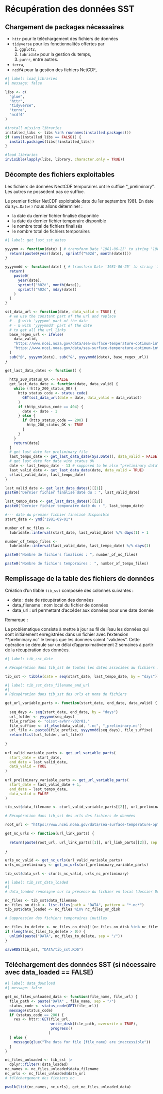 # Récupération des données SST

## Chargement de packages nécessaires

-   `httr` pour le téléchargement des fichiers de données
-   `tidyverse` pour les fonctionnalités offertes par
    1.  `ggplot2`,
    2.  `lubridate` pour la gestion du temps,
    3.  `purrr`, entre autres.
-   `terra`,
-   `ncdf4` pour la gestion des fichiers NetCDF,

```r
#| label: load_libraries
#| message: false

libs <- c(
  "glue",
  "httr",
  "tidyverse",
  "terra",
  "ncdf4"
)

#install missing libraries
installed_libs <- libs %in% rownames(installed.packages())
if (any(installed_libs == FALSE)) {
  install.packages(libs[!installed_libs])
}

#load libraries
invisible(lapply(libs, library, character.only = TRUE))

```

## Décompte des fichiers exploitables 

Les fichiers de données NectCDF temporaires ont le suffixe "\_preliminary".   
Les autres ne possèdent pas ce suffixe.

Le premier fichier NetCDF exploitable date du 1er septembre 1981. 
En date du `Sys.Date()` nous allons déterminer :

- la date du dernier fichier finalisé disponible
- la date du dernier fichier temporaire disponible
- le nombre total de fichiers finalisés
- le nombre total de fichiers temporaires

```r
#| label: get_last_sst_dates

yyyymm <- function(date) { # transform Date '1981-06-25' to string '198106' 
  return(paste0(year(date), sprintf("%02d", month(date))))
}

yyyymmdd <- function(date) { # transform Date '1981-06-25' to string '19810625'
  return(
    paste0(
      year(date), 
      sprintf("%02d", month(date)), 
      sprintf("%02d", mday(date))
    )
  )
}

sst_data_url <- function(date, data_valid = TRUE) {
  # we use the constant part of the url and replace
  # - @ with 'yyyymm' part of the date
  # - & with 'yyyymmdd' part of the date
  # to get all the url links
  base_regex_url <- ifelse(
    data_valid, 
    "https://www.ncei.noaa.gov/data/sea-surface-temperature-optimum-interpolation/v2.1/access/avhrr/@/oisst-avhrr-v02r01.&.nc",
    "https://www.ncei.noaa.gov/data/sea-surface-temperature-optimum-interpolation/v2.1/access/avhrr/@/oisst-avhrr-v02r01.&_preliminary.nc"
  )
  sub("@", yyyymm(date), sub("&", yyyymmdd(date), base_regex_url))
}

get_last_data_dates <- function() {
  
  http_200_status_OK <- FALSE
  get_last_data_date <- function(date, data_valid) {
    while (!http_200_status_OK) { 
      http_status_code <- status_code(
        GET(sst_data_url(date = date, data_valid = data_valid))
      )
      if (http_status_code == 404) {
        date <- date - 1  
      } else {
        if (http_status_code == 200) {
          http_200_status_OK <- TRUE
        }
      }
    }
    return(date)
  }
  # get last date for preliminary file
  last_tempo_date <- get_last_data_date(Sys.Date(), data_valid = FALSE)
  # get last date for data with status OK
  date <- last_tempo_date - 13 # supposed to be also "preliminary data" date
  last_valid_date <- get_last_data_date(date, data_valid = TRUE)
  c(last_valid_date, last_tempo_date)
}

last_valid_date <- get_last_data_dates()[[1]]
paste0("Dernier fichier finalisé daté du : ", last_valid_date)

last_tempo_date <- get_last_data_dates()[[2]]
paste0("Dernier fichier temporaire daté du : ", last_tempo_date)

#--- date du premier fichier finalisé disponible
start_date <- ymd("1981-09-01")

number_of_nc_files <- 
  lubridate::interval(start_date, last_valid_date) %/% days(1) + 1

number_of_tempo_files <-
  lubridate::interval(last_valid_date, last_tempo_date) %/% days(1)

paste0("Nombre de fichiers finalisés : ", number_of_nc_files)

paste0("Nombre de fichiers temporaires : ", number_of_tempo_files)

```

## Remplissage de la table des fichiers de données

Création d'un tibble `tib_sst` composée des colonnes suivantes :

- date : date de récupération des données
- data_filename : nom local du fichier de données
- data_url : url permettant d'accéder aux données pour une date donnée

Remarque :

La problématique consiste à mettre à jour au fil de l'eau les données qui sont initialement enregistrées dans un fichier avec l'extension **preliminary.nc" le temps que les données soient "validées". Cette opération se déroule sur un délai d'approximativement 2 semaines à partir de la récupération des données.

```r
#| label: tib_sst_date

# Récupération dans tib_sst de toutes les dates associées au fichiers .nc

tib_sst <- tibble(date = seq(start_date, last_tempo_date, by = "days"))
```


```r
#| label: tib_sst_data_filename_and_url
#| 
# Récupération dans tib_sst des urls et noms de fichiers

get_url_variable_parts <- function(start_date, end_date, data_valid) {
  
  seq_days <- seq(start_date, end_date, by = "days")
  url_folder <- yyyymm(seq_days)
  file_prefixe <- "oisst-avhrr-v02r01."
  file_suffixe <- if_else(data_valid, ".nc", "_preliminary.nc")
  url_file <- paste0(file_prefixe, yyyymmdd(seq_days), file_suffixe)
  return(list(url_folder, url_file))
  
}
  
url_valid_variable_parts <- get_url_variable_parts(
  start_date = start_date,
  end_date = last_valid_date,
  data_valid = TRUE
)
  
url_preliminary_variable_parts <- get_url_variable_parts(
  start_date = last_valid_date + 1,
  end_date = last_tempo_date,
  data_valid = FALSE
)

tib_sst$data_filename <- c(url_valid_variable_parts[[2]], url_preliminary_variable_parts[[2]])

# Récupération dans tib_sst des urls des fichiers de données

root_url <- "https://www.ncei.noaa.gov/data/sea-surface-temperature-optimum-interpolation/v2.1/access/avhrr"

get_nc_urls <- function(url_link_parts) {
  
  return(paste(root_url, url_link_parts[[1]], url_link_parts[[2]], sep = "/"))
         
} 

urls_nc_valid <- get_nc_urls(url_valid_variable_parts)
urls_nc_preliminary <- get_nc_urls(url_preliminary_variable_parts)

tib_sst$data_url <- c(urls_nc_valid, urls_nc_preliminary)

```


```r
#| label: tib_sst_data_loaded
#| 
# data_loaded renseigne sur la présence du fichier en local (dossier DATA)

nc_files <- tib_sst$data_filename
nc_files_on_disk <- list.files(path = "DATA", pattern = "*.nc*")
tib_sst$data_loaded <- nc_files %in% nc_files_on_disk

# Suppression des fichiers temporaires inutiles

nc_files_to_delete <- nc_files_on_disk[!(nc_files_on_disk %in% nc_files)]
if (length(nc_files_to_delete > 0)) {
  unlink(paste("DATA", nc_files_to_delete, sep = "/"))
}

saveRDS(tib_sst, "DATA/tib_sst.RDS")

```

## Téléchargement des données SST (si nécessaire avec data_loaded == FALSE)

```r
#| label: data_download
#| message: false

get_nc_files_unloaded_data <- function(file_name, file_url) {
  file_path <- paste("DATA" , file_name, sep = "/")
  status_code <- status_code(GET(file_url))
  message(status_code)
  if (status_code == 200) {
    res <- httr::GET(file_url,
                     write_disk(file_path, overwrite = TRUE),
                     progress()
                    )
  } else {
    message(glue("The data for file {file_name} are inaccessible"))
  }
}

nc_files_unloaded <- tib_sst |> 
  dplyr::filter(!data_loaded)
nc_names <- nc_files_unloaded$data_filename
nc_urls <- nc_files_unloaded$data_url
# téléchargement des fichiers nc

pwalk(list(nc_names, nc_urls), get_nc_files_unloaded_data)

```
